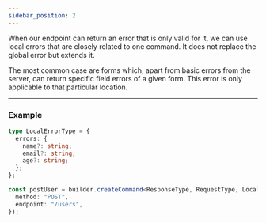 ```yaml
---
sidebar_position: 2
---
```


When our endpoint can return an error that is only valid for it, we can use local errors that are closely related to one
command. It does not replace the global error but extends it.

The most common case are forms which, apart from basic errors from the server, can return specific field errors of a
given form. This error is only applicable to that particular location.

---

### Example

```ts
type LocalErrorType = {
  errors: {
    name?: string;
    email?: string;
    age?: string;
  };
};

const postUser = builder.createCommand<ResponseType, RequestType, LocalErrorType>()({
  method: "POST",
  endpoint: "/users",
});
```
